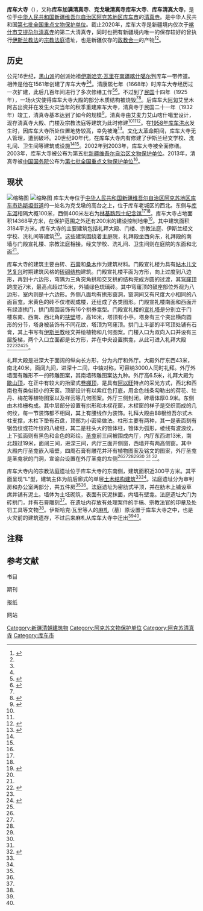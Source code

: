 {{文物保护单位
| 级别 = 全国
| 图片 = 库车大寺正面.jpg		
| 名称 = 库车大寺
| 编号 = 7-1493-3-791
| 分类 = [[第七批全国重点文物保护单位中的古建筑|古建筑]]
| 时代 =[[清朝|清]] 			
| 所在 = [[新疆维吾尔自治区|新疆维吾尔自治区]][[阿克苏地区|阿克苏地区]][[库车市|库车市]]
| 登录 = [[第七批全国重点文物保护单位|第七批全国重点文物保护单位]]
| Cat = 新疆全国重点文物保护单位
}}
{{maplink
|text = 库车大寺
|frame = yes
|zoom = 14
|frame-width = 255
|frame-height = 150
|frame-align = right
|type = point
|coord = {{Coord|41|43|14.73|N|82|55|39.19|E|}}
|title = 库车大寺
|description = 
}}
'''库车大寺'''（{{lang-ug|كۇچا مەسچىتى}}），又称'''库车加满清真寺'''、'''克戈墩清真寺库车大寺'''、'''库车清真大寺'''，是位于[[中华人民共和国|中华人民共和国]][[新疆维吾尔自治区|新疆维吾尔自治区]][[阿克苏地区|阿克苏地区]][[库车市|库车市]]的[[清真寺|清真寺]]。是中华人民共和国[[第七批全国重点文物保护单位|第七批全国重点文物保护单位]]。截止2020年，库车大寺是新疆境内仅次于[[喀什市|喀什市]][[艾提尕尔清真寺|艾提尕尔清真寺]]的第二大清真寺，同时也拥有新疆境内唯一的保存较好的曾执行[[伊斯兰教法|伊斯兰教法]]的[[宗教法庭|宗教法庭]]遗址，也是新疆仅存的[[政教合一|政教合一]]的产物<ref group="新">{{cite news |author1=李永君 |title=宗教法庭：独特的法制符号 ——西域书简 |work=[[检察日报|检察日报]] |issue=第04版：绿海·风景 |date=2020年11月22日}}</ref><ref name="xjwhyc" group="书"/>。

== 历史 ==
公元16世纪，[[黑山派|黑山派]]的创派始祖[[伊斯哈克·瓦里|伊斯哈克·瓦里]]在[[南疆|南疆]][[喀什噶尔|喀什噶尔]]到库车一带传道。相传是他在1561年创建了库车大寺{{efn|一说建于1559年<ref name="xjwhyc" group="书">{{cite book |editor=新疆维吾尔自治区文物局 |title=新疆文化遗产—全国重点文物保护单位 |date=2015 |publisher=[[文物出版社|文物出版社]] |location=北京 |isbn=978-7-5010-4367-5 |page=172-173}}</ref>。}}<ref name="gjz" group="书"/><ref name="tx" group="刊"/>。清康熙七年（1668年）时库车大寺经历过一次扩建，此后几百年间进行了多次修缮工作<ref name="xjjzfc" group="书">{{cite book |editor=新疆维吾尔自治区伊斯兰教协会; 乌鲁木齐中青人文化传媒有限公司 |title=新疆伊斯兰建筑风采 |date=2002 |publisher=[[新疆美术摄影出版社|新疆美术摄影出版社]] |location=乌鲁木齐 |isbn=7-80658-173-1 |page=库车清真大寺}}</ref><ref name="tx" group="刊">{{cite journal |author1=王洪芳 |author2=艾斯卡尔 |title=新疆维吾尔族伊斯兰建筑文化透析——库车加满大寺测绘实录 |journal=华中建筑 |date=2003 |issue=04 |pages=106-109 |doi=10.13942/j.cnki.hzjz.2003.04.037}}</ref>。不过到了[[中华民国纪年|民国]]十四年（1925年）{{efn|一说为民国十八年（1929年）<ref name="bkyd" group="书">{{cite book |editor=新疆维吾尔自治区文物局 |title=不可移动的文物 阿克苏地区卷（1） |date=2015 |publisher=[[新疆美术摄影出版社|新疆美术摄影出版社]] |location=乌鲁木齐 |isbn=978-7-5469-6648-9 |pages=362-363}}</ref>。}}，一场火灾使得库车大寺大殿的部分木质结构被烧毁<ref name="tx" group="刊"/><ref name="gjz" group="书">{{cite book |author1=范霄鹏 |title=新疆古建筑 |date=2015 |publisher=[[中国建筑工业出版社|中国建筑工业出版社]] |location=北京 |isbn=978-7-112-18833-8 |pages=103-104}}</ref>。后库车大[[阿訇|阿訇]]艾里木阿吉出资并在发生火灾当年的秋季重建库车大寺，清真寺于民国二十一年（1932年）竣工，清真寺基本达到了如今的规模<ref name="xz" group="书">{{cite book |author1=裴孝曾 |editor=《库车县志》编纂委员会 |title=库车县志 |date=1993 |publisher=[[新疆大学出版社|新疆大学出版社]] |location=乌鲁木齐 |isbn=7-5631-0401-1 |page=665}}</ref>。清真寺由艾麦力艾山喀什噶里设计，现存清真寺大殿、门楼及宗教法庭等建筑为此时修建<ref name="gjz" group="书"/><ref name="tx" group="刊"/><ref group="书" name="zgjzys">{{cite book |editor=中国建筑艺术全集编辑委员会 |title=中国建筑艺术全集·第十六卷 伊斯兰教建筑 |date=2003 |publisher=[[中国建筑工业出版社|中国建筑工业出版社]] |location=北京 |isbn=7-112-04792-7 |page=图版说明部分: 56}}</ref>。在[[1958年库车洪水|1958年库车洪水]]发生时，因库车大寺所处位置地势较高，幸免被淹<ref name="jzys" group="书">{{cite book |author1=张胜仪 |title=新疆传统建筑艺术 |date=1999 |publisher=[[新疆科技卫生出版社|新疆科技卫生出版社]] |location=乌鲁木齐 |isbn=7-5372-1567-7 |pages=108-110}}</ref>。[[文化大革命|文化大革命]]期间，库车大寺无人管理，遭到破坏。20世纪90年代，在库车大寺内有修建了伊斯兰经文学校、洗礼间、卫生间等建筑或设施<ref name="gjz" group="书"/><ref name="tx" group="刊"/>。2002年到2003年，库车大寺被全面修缮。2003年，库车大寺被公布为第五批[[新疆维吾尔自治区文物保护单位|新疆维吾尔自治区文物保护单位]]。2013年，清真寺被[[中华人民共和国国务院|中国国务院]]公布为[[第七批全国重点文物保护单位|第七批全国重点文物保护单位]]<ref name="bkyd" group="书"/>。

== 现状 ==
[[File:Kuqa_May_2007_407.jpg|缩略图]]
[[File:Kuqa_May_2007_408.jpg|缩略图]]
库车大寺位于[[中华人民共和国|中华人民共和国]][[新疆维吾尔自治区|新疆维吾尔自治区]][[阿克苏地区|阿克苏地区]][[库车市|库车市]][[热斯坦街道|热斯坦街道]]的一处名为克戈墩的高台之上，位于库车老城区的西北。东侧与[[库车河|库车河]]相隔大概100米，西侧400米左右为[[林基路烈士纪念馆|林基路烈士纪念馆]]<ref name="bkyd" group="书"/><ref name="tx" group="刊"/>。库车大寺占地面积14368平方米，在保护范围之外还有200米的建设控制地带<ref group="网">{{cite web |title=关于公布新疆维吾尔自治区区级重点文物保护单位（第一批）保护范围建设控制地带的通知 |url=http://www.xinjiang.gov.cn/xinjiang/gfxwj/201204/8c6399fa120043448ca561d96eac2245.shtml |website=新疆维吾尔自治区人民政府政府信息公开 |accessdate=2021-11-15 |date=2012-04-01 }}{{Dead link}}</ref>。其中建筑面积3184平方米。库车大寺的主要建筑包括礼拜大殿、门楼、宗教法庭、伊斯兰经文学校、洗礼间等建筑<ref name="gjz" group="书"/>。这些建筑围绕着主庭院，礼拜殿坐西向东，礼拜殿的南墙与门殿宣礼楼、宗教法庭相接。经文学校、洗礼间、卫生间则在庭院的东面和北面<ref name="tx" group="刊"/>。

库车大寺的建筑主要由砖、[[石膏|石膏]]和[[桑树|桑木]]作为建筑材料。门殿宣礼楼为具有[[帖木儿文艺复兴|帖木儿文艺复兴]]时期建筑风格的[[砌體結構|砖砌结构]]建筑。门殿宣礼楼平面为方形，向上过度到八边形，再到十六边形，穹隅为三角突角拱和交叉拱的结构完成方圆的过渡，其[[圆顶|穹窿顶]]跨度近7米，最高点超过15米，外铺绿色琉璃砖。其中穹窿顶的鼓座部位外观为八边形，室内则是十六边形。外侧八面均有拱形窗洞，窗洞间又有尺度大小相同的八面盲龛。米黄色的砖不仅堆砌成楼，还组成了各类图形。门殿宣礼楼南面和西面开有绿漆拱门，拱门周围装饰有16个拱券龛型。门殿宣礼楼的[[宣礼塔|宣礼塔]]是分别立于门楼东南、西南、西北角的[[扶壁|扶壁]]塔，高16米，塔顶有小亭。塔身有三个突出横向圆形的分节，塔身被装饰有不同花纹，塔顶为穹窿顶。拱门上半部的半穹顶处铺有石膏，其上书写有[[伊斯兰教|伊斯兰教]]经文并绘植物和几何图案。门楼入口为双向入口并设有三层旋梯，两个入口立面都是长方形，并在中央设置拱龛，从此可进入礼拜大殿<ref name="伊艺" group="书">{{cite book |author1=左力光 |title=伊斯兰建筑装饰艺术 |date=2013 |publisher=[[新疆美术摄影出版社|新疆美术摄影出版社]] |location=乌鲁木齐 |isbn=978-7-5469-4665-8 |pages=42-45}}</ref><ref name="bkyd" group="书"/><ref name="dsc" group="书">{{cite book |editor=新疆维吾尔自治区文物局 |title=新疆维吾尔自治区第三次全国文物普查成果集成·阿克苏地区卷 |date=2011 |publisher=[[科学出版社|科学出版社]] |location=北京 |isbn=978-7-03-032496-2 |page=162}}</ref><ref name="tx" group="刊"/>。

礼拜大殿是进深大于面阔的纵向长方形，分为内厅和外厅。大殿外厅东西43米，南北40米，面阔九间，进深十二间，中轴对称，可容纳3000人同时礼拜。外厅外墙面有雕形不一的砖雕图案，其南墙砖雕图案达九种。外厅高6.5米，礼拜大殿为[[歇山顶|歇山顶]]，在正中有较大的抬梁式[[卷棚顶|卷棚顶]]，是具有[[阿以旺|阿以旺]]特点的采光方式，西北和西南也有类似较小的天窗。顶部设计有以紫红色打底，用金色线条勾勒出的荷花、牡丹、梅花等植物图案以及祥云等几何图案。外厅三侧封闭，砖墙体厚0.9米。东侧由木格栅构成。其中层部分设置有拱形和木棂花窗，木棂窗的样子是交织而成的几何纹，每一节装饰都不相同，其上有腰线作为装饰。礼拜大殿由88根{{efn|其中84根在外厅<ref name="bkyd" group="书"/>。}}维吾尔式木柱支撑，木柱下垫有石盘，顶部为小密梁做法。柱形主要有两种，其一是表面刻有锯齿纹或花叶纹的八棱柱，其二是柱头大的锥体柱，锥体为弧形，棱线有波浪纹，上下弧面则有黑色和金色的彩绘。[[米哈拉布|圣龛]]前三间被围成内厅，内厅东西进13米，南北超过19米，面阔三间，进深三间，内厅三面开侧窗，西墙开有两高侧窗。其中大殿内厅圣龛嵌入墙壁，四周石膏有雕花并环有植物图案及铭文的图案，外厅圣龛是圣龛状的门洞，宣谕台设置在外厅圣龛的左侧<ref name="伊艺" group="书"/><ref name="xz" group="书"/><ref name="dsc" group="书"/><ref name="xz" group="书"/><ref name="gjz" group="书"/> <ref group="书" name="zgjzys"/> <ref name="xjtz" group="书">{{cite book |editor=新疆维吾尔自治区地方志编纂委员会, 《新疆通志·文物志》编纂委员会 |title=新疆通志·文物志 |date=2007 |publisher=[[新疆人民出版社|新疆人民出版社]] |location=乌鲁木齐 |isbn=7-228-10968-6 |page=161}}</ref>。

库车大寺内的宗教法庭遗址位于库车大寺的东南侧，建筑面积近300平方米。其平面呈现“L”型，建筑主体为前后廊式的单层[[土木结构建筑|土木结构建筑]]<ref name="tx" group="刊"/><ref name="xjwhyc" group="书"/>。法庭遗址分为审判房和办公室两部分，共五件房<ref name="xjwhyc" group="书"/><ref name="xz" group="书"/>。法庭遗址为密肋式平顶，并在肋木上铺设草席并铺有泥土。墙体为土坯砌筑，表面有灰泥抹面，内墙有壁龛。法庭遗址大门为砖拱门，并有石膏雕刻<ref name="tx" group="刊"/>。在遗址内存放有处理案件的手稿、宗教法官的印章及处罚工具等文物<ref name="xjwhyc" group="书"/>。伊斯哈克·瓦里等人的[[麻札|麻札]]（墓）原设置于库车大寺之中，也是火灾前的建筑遗存，不过后来麻札从库车大寺中迁出<ref name="gjz" group="书"/><ref name="jzys" group="书"/>。

== 注释 ==
{{notelist}}

== 参考文献 ==
;书目
{{reflist|group=书|30em}}
;期刊
{{reflist|group=刊}}
;报纸
{{reflist|group=新}}
;网站
{{reflist|group=网}}

{{新疆全国重点文物保护单位}}
{{DEFAULTSORT:K}}
[[Category:新疆清朝建筑物|Category:新疆清朝建筑物]]
[[Category:阿克苏文物保护单位|Category:阿克苏文物保护单位]]
[[Category:阿克苏清真寺|Category:阿克苏清真寺]]
[[Category:库车市|Category:库车市]]